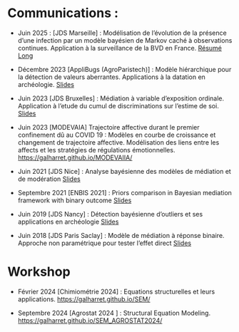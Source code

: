 # Communications :

- Juin 2025 : \[JDS Marseille\] : Modélisation de l'évolution de la présence d'une infection par un modèle bayésien de Markov caché à observations continues. Application à la surveillance de la BVD en France. [Résumé Long](communications/JDS2025.pdf)

-   Décembre 2023 \[AppliBugs (AgroParistech)\] : Modèle hiérarchique pour la détection de valeurs aberrantes. Applications à la datation en archéologie. [Slides](communications/APPLIBUGS2023.pdf)

-   Juin 2023 \[JDS Bruxelles\] : Médiation à variable d'exposition ordinale. Application à l'etude du cumul de discriminations sur l'estime de soi. [Slides](communications/JDS2023.pdf)

-   Juin 2023 \[MODEVAIA\] Trajectoire affective durant le premier confinement dû au COVID 19 : Modèles en courbe de croissance et changement de trajectoire affective. Modélisation des liens entre les affects et les stratégies de régulations émotionnelles. <https://galharret.github.io/MODEVAIIA/>

-   Juin 2021 \[JDS Nice\] : Analyse bayésienne des modèles de médiation et de modération [Slides](communications/JDS2021.pdf)

-   Septembre 2021 \[ENBIS 2021\] : Priors comparison in Bayesian mediation framework with binary outcome [Slides](communications/ENBIS21.pdf)

-   Juin 2019 \[JDS Nancy\] : Détection bayésienne d'outliers et ses applications en archéologie [Slides](communications/JDS2019.pdf)

-   Juin 2018 \[JDS Paris Saclay\] : Modèle de médiation à réponse binaire. Approche non paramétrique pour tester l'effet direct [Slides](communications/JDS2018.pdf)

# Workshop

-   Février 2024 \[Chimiométrie 2024\] : Equations structurelles et leurs applications. <https://galharret.github.io/SEM/>

- Septembre 2024 \[Agrostat 2024 \] : Structural Equation Modeling. <https://galharret.github.io/SEM_AGROSTAT2024/>
